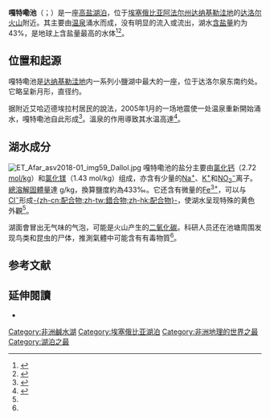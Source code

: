 {{noteTA|G1=Unit|G2=Country}}
{{Infobox body of water
| name= 嘎特嘞池
| native_name= 
| native_name_lang   = 
| other_name= 
<!--    Images     -->
| image= ET Afar asv2018-01 img58 Dallol.jpg
| alt= 
| caption= 概貌
| image_bathymetry= 
| alt_bathymetry= 
| caption_bathymetry = 
| location={{flag|Ethiopia}}[[阿法尔州|阿法尔州]]
| group= 
| coordinates= {{coord|14|12|48|N|40|19|17|E|display=inline,title}}<!-- {{coord|DD|MM|SS|N|DD|MM|SS|W|region:ZZ_type:waterbody|display =inline,title}} -->
| type= [[高盐湖泊|高盐湖泊]]
| etymology= 
| part_of=
| inflow= 
| rivers= 
| outflow= 无
| oceans= 
| catchment= <!-- {{convert|VALUE|UNITS}} must be used -->
| basin_countries= 
| agency= 
| designation= 
| date-built= <!-- {{Start date|YYYY|MM|DD}} For man-made and other recent bodies of water -->
| engineer= 
| date-flooded= <!-- {{Start date|YYYY|MM|DD}} For man-made and other recent bodies of water -->
| length= {{convert|60|m|abbr=on}}
| width= {{convert|40|m|abbr=on}}
| area= {{convert|2200|m2|ha|abbr=on}}
| depth= <!-- {{convert|VALUE|UNITS}} must be used -->
| max-depth= <!-- {{convert|VALUE|UNITS}} must be used -->
| volume= <!-- {{convert|VALUE|UNITS}} must be used -->
| residence_time= 
| salinity= {{val|433|9}} g/kg
| shore= <!-- {{convert|VALUE|UNITS}} must be used -->
| elevation= {{convert|-122|m}}
| temperature_high= <!-- {{convert|VALUE|UNITS}} must be used -->
| temperature_low= <!-- {{convert|VALUE|UNITS}} must be used -->
| frozen= 
| islands= 
| islands_category= 
| sections= 
| trenches= 
| benches= 
| cities= 
<!--      Map      -->
| pushpin_map= Ethiopia
| pushpin_label_position= 
| pushpin_map_alt= Location of the hypersaline lake in Ethiopia.
| pushpin_map_caption= 
<!--   Below       -->  
| website= 
| reference= 
}}

'''嘎特嘞池'''（{{lang-aa|Gaet’ale}}；{{lang-am|ጋት አሌ}}）是一座[[高鹽湖泊|高盐湖泊]]，位于[[埃塞俄比亚|埃塞俄比亚]][[阿法尔州|阿法尔州]][[达纳基勒洼地|达纳基勒洼地]]的[[达洛尔火山|达洛尔火山]]附近。其主要由[[温泉|温泉]]涌水而成，没有明显的流入或流出，湖水[[含鹽量|含盐量]]約为43%，是地球上含盐量最高的水体<ref name=perez>{{Cite journal |last1=Perez |first1=E. |last2=Chebude |first2=Y. |year=2017 |title=Chemical Analysis of Gaet'ale, a Hypersaline Pond in Danakil Depression (Ethiopia): New Record for the Most Saline Body of Water on Earth |journal=''Aquatic Geochemistry'' |issn=1380-6165 |volume=23 |issue=2 |pages=109–117 |doi=10.1007/s10498-017-9312-z |url=http://www.centroideal.cl/wp-content/uploads/2019/03/lagosalado.pdf |access-date=2021-04-20 |archive-date=2021-04-20 |archive-url=https://web.archive.org/web/20210420084312/http://www.centroideal.cl/wp-content/uploads/2019/03/lagosalado.pdf |dead-url=no }}</ref><ref>{{Cite web|url=https://www.guinnessworldrecords.com/world-records/76147-saltiest-lake|title=Saltiest lake|work=[[Guinness_World_Records|Guinness World Records]]|accessdate=2021-04-20|archive-date=2021-03-06|archive-url=https://web.archive.org/web/20210306085700/https://www.guinnessworldrecords.com/world-records/76147-saltiest-lake|dead-url=no}}</ref>。

== 位置和起源 ==
嘎特嘞池是[[达纳基勒洼地|达纳基勒洼地]]内一系列小鹽湖中最大的一座，位于达洛尔泉东南约{{convert|4|km}}处。它略呈新月形，直径约{{convert|60|m}}。

据附近艾哈迈德埃拉村居民的說法，2005年1月的一场地震使一处温泉重新開始涌水，嘎特嘞池自此形成<ref>{{Cite journal |last=Master |first=S. |year=2016 |title=Gaet'ale - a reactivated thermal spring and potential tourist hazard in the Asale salt flats, Danakil Depression, Ethiopia |url=https://appliedvolc.biomedcentral.com/track/pdf/10.1186/s13617-015-0042-x |access-date=2020-05-15 |journal=''Journal of Applied Volcanology''|issn=2191-5040 |volume=5 |pages=1–9 |doi=10.1186/s13617-015-0042-x}}</ref>。溫泉的作用導致其水温高達{{convert|50–55|C|F}}<ref name=Jasmin>{{cite web|last=Fox-Skelly|first=Jasmin|title=In Earth's hottest place, life has been found in pure acid|url=http://www.bbc.com/future/story/20170803-in-earths-hottest-place-life-has-been-found-in-pure-acid|website=BBC Future|accessdate=2018-03-27|date=2017-08-04|archive-date=2019-10-05|archive-url=https://web.archive.org/web/20191005040036/http://www.bbc.com/future/story/20170803-in-earths-hottest-place-life-has-been-found-in-pure-acid|dead-url=no}}</ref>。

== 湖水成分 ==
[[File:ET_Afar_asv2018-01_img59_Dallol.jpg|thumb]]
嘎特嘞池的盐分主要由[[氯化钙|氯化钙]]（2.72 [[重量莫耳濃度|mol/kg]]）和[[氯化镁|氯化镁]]（1.43 mol/kg）组成，亦含有少量的[[钠离子|Na<sup>+</sup>]]、[[钾离子|K<sup>+</sup>]]和[[亚硝酸盐|NO<sub>2</sub><sup>−</sup>]]离子。[[總溶解固體|總溶解固體量]]達{{val|433|9}} g/kg，換算鹽度約為433‰。它还含有微量的[[三價鐵離子|Fe<sup>3+</sup>]]，可以与[[氯離子|Cl<sup>−</sup>]]形成[[錯合物|-{zh-cn:配合物;zh-tw:錯合物;zh-hk:配合物}-]]，使湖水呈现特殊的黄色外觀<ref name=perez/>。

湖面會冒出无气味的气泡，可能是火山产生的[[二氧化碳|二氧化碳]]。科研人员还在池塘周围发现鸟类和昆虫的尸体，推測氣體中可能含有有毒物質<ref name=Jasmin/>。

== 参考文献 ==
{{reflist}}
== 延伸閱讀 ==
* {{cite journal | authors = Belilla, J.; Moreira, D.; Jardillier, L.; Reboul, G.; Benzerara, K.; López-García, J. M.; Bertolino, P.; López-Archilla, A. I.; López-García, P. | title = Hyperdiverse archaea near life limits at the polyextreme geothermal Dallol area | journal = ''Nature Ecology & Evolution'' | issn = 2397-334X | volume = 3 | year = 2019 | pages = 1552–1561 | doi = 10.1038/s41559-019-1005-0 | url = https://www.biorxiv.org/content/10.1101/658211v1.full.pdf | access-date = 2021-04-14 | archive-date = 2020-11-17 | archive-url = https://web.archive.org/web/20201117064546/https://www.biorxiv.org/content/10.1101/658211v1.full.pdf | dead-url = no }}

[[Category:非洲鹹水湖|Category:非洲鹹水湖]]
[[Category:埃塞俄比亚湖泊|Category:埃塞俄比亚湖泊]]
[[Category:非洲地理的世界之最|Category:非洲地理的世界之最]]
[[Category:湖泊之最|Category:湖泊之最]]